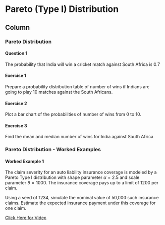 Pareto (Type I) Distribution {data-navmenu="Continuous Distributions"}
==============================================================

Column {.tabset}
--------------------------------

### Pareto Distribution

<h4>Question  1</h4>

The probability that India will win a cricket match against South Africa is 0.7

#### Exercise 1
Prepare a probability distribution table of number of wins if Indians are going to play 10
matches against the South Africans. 

#### Exercise 2
Plot a bar chart of the probabilities of number of wins from 0 to 10. 

#### Exercise 3
Find the mean and median number of wins for India against South Africa.


### Pareto Distribution - Worked Examples

<h4> Worked Example 1</h4>

The claim severity for an auto liability insurance coverage is modeled by a Pareto Type I distribution with shape parameter $\alpha=2.5$ and scale parameter $\theta=1000$. 
The insurance coverage pays up to a limit of 1200 per claim. 

Using a seed of 1234, simulate the nominal value of 50,000 such insurance claims.
Estimate the expected insurance payment under this coverage for one claim.

<a href = "https://youtu.be/HYI881qtKVA"> Click Here for Video</a>